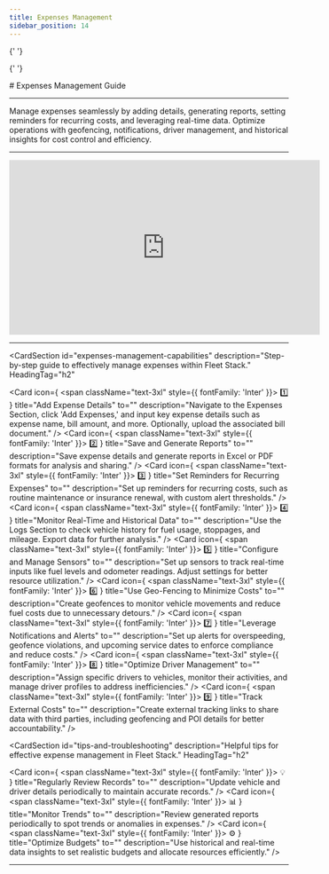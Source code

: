 ```yaml
---
title: Expenses Management
sidebar_position: 14
---
```



<Head>
  <meta charSet="UTF-8" />
  <meta name="viewport" content="width=device-width, initial-scale=1.0" />
  <title>Fleet Stack Expenses Management</title>
  <meta name="description" content="Comprehensive guide for managing expenses in Fleet Stack, including expense entry, reports, reminders, and cost optimization tips." />
  <meta name="keywords" content="Fleet Stack, expenses management, cost control, fleet management, expense reports, geofencing, driver management" />
  <meta name="author" content="Fleet Stack Team" />
  <meta name="robots" content="index, follow" />
  <link rel="canonical" href="https://docs.fleetstackglobal.com/web-application/expenses-management/" />
  
  <!-- Open Graph Metadata for social sharing -->
  <meta property="og:title" content="Fleet Stack Expenses Management" />
  <meta property="og:description" content="Comprehensive guide for managing expenses in Fleet Stack, including expense entry, reports, reminders, and cost optimization tips." />
  <meta property="og:type" content="article" />
  <meta property="og:url" content="https://docs.fleetstackglobal.com/web-application/expenses-management/" />
  <meta property="og:image" content="https://fleetstackglobal.com/assets/img/Graphics/orginal/Stack01.png" />
  
  <!-- Twitter Card Metadata -->
  <meta name="twitter:card" content="summary_large_image" />
  <meta name="twitter:title" content="Fleet Stack Expenses Management" />
  <meta name="twitter:description" content="Comprehensive guide for managing expenses in Fleet Stack, including expense entry, reports, reminders, and cost optimization tips." />
  <meta name="twitter:image" content="https://fleetstackglobal.com/assets/img/Graphics/orginal/Stack01.png" />

  <!-- Schema.org JSON-LD Markup -->

{' '}

<script type="application/ld+json">
  {`
      {
        "@context": "https://schema.org",
        "@type": "TechArticle",
        "mainEntityOfPage": {
          "@type": "WebPage",
          "@id": "https://docs.fleetstackglobal.com/web-application/expenses-management/"
        },
        "headline": "Fleet Stack Expenses Management",
        "description": "Comprehensive guide for managing expenses in Fleet Stack, including expense entry, reports, reminders, and cost optimization tips.",
        "image": "https://fleetstackglobal.com/assets/img/Graphics/orginal/Stack01.png",
        "author": {
          "@type": "Organization",
          "name": "Fleet Stack"
        },
        "publisher": {
          "@type": "Organization",
          "name": "Fleet Stack",
          "logo": {
            "@type": "ImageObject",
            "url": "https://fleetstackglobal.com"
          }
        }
      }
    `}
</script>

  <!-- Q&A Schema -->

{' '}

<script type="application/ld+json">
  {`
      {
        "@context": "https://schema.org",
        "@type": "QAPage",
        "mainEntity": [
          {
            "@type": "Question",
            "name": "How can I add expense details in Fleet Stack?",
            "acceptedAnswer": {
              "@type": "Answer",
              "text": "To add expense details in Fleet Stack, navigate to the Expenses Section, click 'Add Expenses,' and input key expense details such as expense name, bill amount, and more. Optionally, upload the associated bill document."
            }
          },
          {
            "@type": "Question",
            "name": "How do I generate expense reports?",
            "acceptedAnswer": {
              "@type": "Answer",
              "text": "Save expense details and generate reports in Excel or PDF formats for analysis and sharing."
            }
          },
          {
            "@type": "Question",
            "name": "How can I set reminders for recurring expenses?",
            "acceptedAnswer": {
              "@type": "Answer",
              "text": "Set up reminders for recurring costs, such as routine maintenance or insurance renewal, with custom alert thresholds."
            }
          },
          {
            "@type": "Question",
            "name": "How do I monitor real-time and historical data?",
            "acceptedAnswer": {
              "@type": "Answer",
              "text": "Use the Logs Section to check vehicle history for fuel usage, stoppages, and mileage. Export data for further analysis."
            }
          },
          {
            "@type": "Question",
            "name": "How can I use geo-fencing to minimize costs?",
            "acceptedAnswer": {
              "@type": "Answer",
              "text": "Create geofences to monitor vehicle movements and reduce fuel costs due to unnecessary detours."
            }
          },
          {
            "@type": "Question",
            "name": "What notifications and alerts can I set up?",
            "acceptedAnswer": {
              "@type": "Answer",
              "text": "Set up alerts for overspeeding, geofence violations, and upcoming service dates to enforce compliance and reduce costs."
            }
          },
          {
            "@type": "Question",
            "name": "How do I optimize driver management?",
            "acceptedAnswer": {
              "@type": "Answer",
              "text": "Assign specific drivers to vehicles, monitor their activities, and manage driver profiles to address inefficiencies."
            }
          },
          {
            "@type": "Question",
            "name": "How can I track external costs?",
            "acceptedAnswer": {
              "@type": "Answer",
              "text": "Create external tracking links to share data with third parties, including geofencing and POI details for better accountability."
            }
          }
        ]
      }
    `}
</script>

</Head>
# Expenses Management Guide

---

Manage expenses seamlessly by adding details, generating reports, setting reminders for recurring costs, and leveraging real-time data. Optimize operations with geofencing, notifications, driver management, and historical insights for cost control and efficiency.

---

<div style={{ display: 'flex', justifyContent: 'center', marginTop: '20px' }}>
  <iframe
    width="560"
    height="315"
    src="https://www.youtube.com/embed/m2OEx0MvsFY?si=UmP26GuOi6Cp7PYR"
    title="Expenses Management Tutorial"
    frameBorder="0"
    allow="accelerometer; autoplay; clipboard-write; encrypted-media; gyroscope; picture-in-picture"
    allowFullScreen
  ></iframe>
</div>

---

<CardSection
  id="expenses-management-capabilities"
  description="Step-by-step guide to effectively manage expenses within Fleet Stack."
  HeadingTag="h2"
>
  <Card
    icon={
      <span className="text-3xl" style={{ fontFamily: 'Inter' }}>
        1️⃣
      </span>
    }
    title="Add Expense Details"
    to=""
    description="Navigate to the Expenses Section, click 'Add Expenses,' and input key expense details such as expense name, bill amount, and more. Optionally, upload the associated bill document."
  />
  <Card
    icon={
      <span className="text-3xl" style={{ fontFamily: 'Inter' }}>
        2️⃣
      </span>
    }
    title="Save and Generate Reports"
    to=""
    description="Save expense details and generate reports in Excel or PDF formats for analysis and sharing."
  />
  <Card
    icon={
      <span className="text-3xl" style={{ fontFamily: 'Inter' }}>
        3️⃣
      </span>
    }
    title="Set Reminders for Recurring Expenses"
    to=""
    description="Set up reminders for recurring costs, such as routine maintenance or insurance renewal, with custom alert thresholds."
  />
  <Card
    icon={
      <span className="text-3xl" style={{ fontFamily: 'Inter' }}>
        4️⃣
      </span>
    }
    title="Monitor Real-Time and Historical Data"
    to=""
    description="Use the Logs Section to check vehicle history for fuel usage, stoppages, and mileage. Export data for further analysis."
  />
  <Card
    icon={
      <span className="text-3xl" style={{ fontFamily: 'Inter' }}>
        5️⃣
      </span>
    }
    title="Configure and Manage Sensors"
    to=""
    description="Set up sensors to track real-time inputs like fuel levels and odometer readings. Adjust settings for better resource utilization."
  />
  <Card
    icon={
      <span className="text-3xl" style={{ fontFamily: 'Inter' }}>
        6️⃣
      </span>
    }
    title="Use Geo-Fencing to Minimize Costs"
    to=""
    description="Create geofences to monitor vehicle movements and reduce fuel costs due to unnecessary detours."
  />
  <Card
    icon={
      <span className="text-3xl" style={{ fontFamily: 'Inter' }}>
        7️⃣
      </span>
    }
    title="Leverage Notifications and Alerts"
    to=""
    description="Set up alerts for overspeeding, geofence violations, and upcoming service dates to enforce compliance and reduce costs."
  />
  <Card
    icon={
      <span className="text-3xl" style={{ fontFamily: 'Inter' }}>
        8️⃣
      </span>
    }
    title="Optimize Driver Management"
    to=""
    description="Assign specific drivers to vehicles, monitor their activities, and manage driver profiles to address inefficiencies."
  />
  <Card
    icon={
      <span className="text-3xl" style={{ fontFamily: 'Inter' }}>
        9️⃣
      </span>
    }
    title="Track External Costs"
    to=""
    description="Create external tracking links to share data with third parties, including geofencing and POI details for better accountability."
  />
</CardSection>

<CardSection
  id="tips-and-troubleshooting"
  description="Helpful tips for effective expense management in Fleet Stack."
  HeadingTag="h2"
>
  <Card
    icon={
      <span className="text-3xl" style={{ fontFamily: 'Inter' }}>
        💡
      </span>
    }
    title="Regularly Review Records"
    to=""
    description="Update vehicle and driver details periodically to maintain accurate records."
  />
  <Card
    icon={
      <span className="text-3xl" style={{ fontFamily: 'Inter' }}>
        📊
      </span>
    }
    title="Monitor Trends"
    to=""
    description="Review generated reports periodically to spot trends or anomalies in expenses."
  />
  <Card
    icon={
      <span className="text-3xl" style={{ fontFamily: 'Inter' }}>
        ⚙️
      </span>
    }
    title="Optimize Budgets"
    to=""
    description="Use historical and real-time data insights to set realistic budgets and allocate resources efficiently."
  />
</CardSection>

---

<head>
  <title>Fleet Stack Expenses Management</title>
  <meta
    name="description"
    content="Comprehensive guide for managing expenses in Fleet Stack, including expense entry, reports, reminders, and cost optimization tips."
  />
</head>

